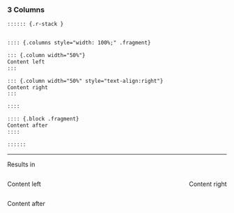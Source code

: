 ### 3 Columns

::: {.callout-tip icon=false title="Codeblock template: 3 Columns" } 

```.markdown
:::::: {.r-stack }


:::: {.columns style="width: 100%;" .fragment}

::: {.column width="50%"}
Content left
:::

::: {.column width="50%" style="text-align:right"}
Content right
:::

:::: 

:::: {.block .fragment}
Content after
::::

::::::
```

---

Results in 

:::::: {.r-stack }



:::: {.columns style="width: 100%;" .fragment}

::: {.column width="50%"}
Content left
:::

::: {.column width="50%" style="text-align:right"}
Content right
:::

:::: 

:::: {.block .fragment}
Content after
::::
::::::

:::
